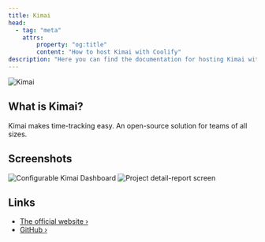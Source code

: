 ```yaml
---
title: Kimai
head:
  - tag: "meta"
    attrs:
        property: "og:title"
        content: "How to host Kimai with Coolify"
description: "Here you can find the documentation for hosting Kimai with Coolify."
---
```



<Badge text="One-click setup." variant="note" size="large" />

![Kimai](https://raw.githubusercontent.com/kimai/www.kimai.org/refs/heads/main/images/kimai_logo.webp)

## What is Kimai?

Kimai makes time-tracking easy. An open-source solution for teams of all sizes.

## Screenshots

![Configurable Kimai Dashboard](https://raw.githubusercontent.com/kimai/www.kimai.org/refs/heads/main/images/screenshots/screenshot-dashboard.webp)
![Project detail-report screen](https://raw.githubusercontent.com/kimai/www.kimai.org/refs/heads/main/images/screenshots/screenshot-reporting.webp)

## Links

- [The official website ›](https://www.kimai.org/?utm_source=coolify.io)
- [GitHub ›](https://github.com/kimai/kimai)
